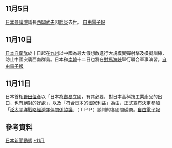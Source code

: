 <noinclude>{{MonthInJapan|2011|11}}</noinclude>
{{main|2011年日本}}

==11月5日==
[[日本參議院|日本參議院]]議長[[西岡武夫|西岡武夫]]因[[肺炎|肺炎]]去世。 [http://iservice.libertytimes.com.tw/liveNews/news.php?no=563755&type=%E5%9C%8B%E9%9A%9B 自由電子報]{{dead link|date=十一月 2017 |bot=InternetArchiveBot }}

==11月10日==
[[日本自衛隊|日本自衛隊]]於十日起在[[九州_(日本)|九州]]以中國為最大假想敵進行大規模實彈射擊及模擬訓練，防止中國突襲西南群島。日本和[[南韓|南韓]]十二日也將在[[對馬海峽|對馬海峽]]舉行聯合軍事演習。[https://web.archive.org/web/20120117131617/http://www.libertytimes.com.tw/2011/new/nov/8/today-int1.htm 自由電子報]

==11月11日==
日本首相[[野田佳彥|野田佳彥]]以「日本為[[貿易|貿易]]立國，有其必要，對日本高科技工業產品的出口，也有絕對的好處」，以及「符合日本的國家利益」為由，正式宣布決定參加「[[泛太平洋戰略經濟夥伴關係協議|泛太平洋戰略經濟夥伴關係協議]]」（ＴＰＰ）談判的各國間磋商。[https://web.archive.org/web/20111114183808/http://www.libertytimes.com.tw/2011/new/nov/12/today-int5.htm 自由電子報]

==參考資料==
<div class="references-small">
<references></references>
</div>

<noinclude>
{{Portal:日本新聞動態/Footer}}
[[Category:2011年11月|日本新聞動態]]
[[Category:2011年日本|*11月]]
</noinclude>